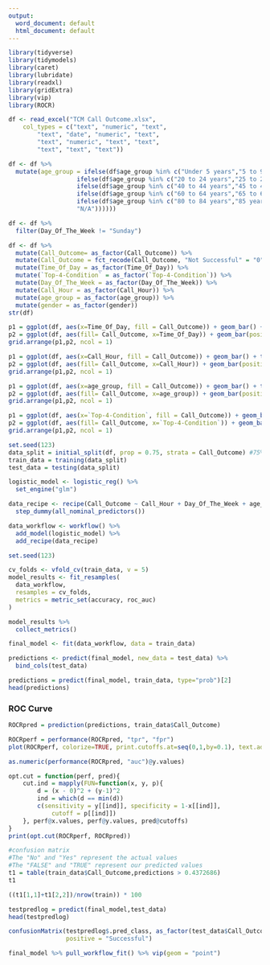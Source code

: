 ---
output:
  word_document: default
  html_document: default
---
```{r echo=FALSE, results='hide',message=FALSE}
library(tidyverse)
library(tidymodels)
library(caret)
library(lubridate)
library(readxl)
library(gridExtra)
library(vip)
library(ROCR)
```

```{r results='hide',message=FALSE}
df <- read_excel("TCM Call Outcome.xlsx", 
    col_types = c("text", "numeric", "text", 
        "text", "date", "numeric", "text", 
        "text", "numeric", "text", "text", 
        "text", "text", "text"))
```

```{r results='hide',message=FALSE}
df <- df %>%
  mutate(age_group = ifelse(df$age_group %in% c("Under 5 years","5 to 9 years","10 to 14 years","15 to 19 years"), "0-19",
                   ifelse(df$age_group %in% c("20 to 24 years","25 to 29 years","30 to 34 years","35 to 39 years"), "20-39",
                   ifelse(df$age_group %in% c("40 to 44 years","45 to 49 years","50 to 54 years","55 to 59 years"), "40-59",
                   ifelse(df$age_group %in% c("60 to 64 years","65 to 69 years","70 to 74 years","75 to 79 years"), "60-79",
                   ifelse(df$age_group %in% c("80 to 84 years","85 years and over"), "80 & Over", 
                   "N/A"))))))
```

```{r results='hide',message=FALSE}
df <- df %>%
  filter(Day_Of_The_Week != "Sunday")
```

```{r results='hide',message=FALSE}
df <- df %>% 
  mutate(Call_Outcome= as_factor(Call_Outcome)) %>%
  mutate(Call_Outcome = fct_recode(Call_Outcome, "Not Successful" = "0", "Successful" = "1")) %>%
  mutate(Time_Of_Day = as_factor(Time_Of_Day)) %>%
  mutate(`Top-4-Condition` = as_factor(`Top-4-Condition`)) %>%
  mutate(Day_Of_The_Week = as_factor(Day_Of_The_Week)) %>%
  mutate(Call_Hour = as_factor(Call_Hour)) %>%
  mutate(age_group = as_factor(age_group)) %>%
  mutate(gender = as_factor(gender))
str(df)
```

```{r}
p1 = ggplot(df, aes(x=Time_Of_Day, fill = Call_Outcome)) + geom_bar() + theme_bw()
p2 = ggplot(df, aes(fill= Call_Outcome, x=Time_Of_Day)) + geom_bar(position="fill")
grid.arrange(p1,p2, ncol = 1)
```

```{r}
p1 = ggplot(df, aes(x=Call_Hour, fill = Call_Outcome)) + geom_bar() + theme_bw()
p2 = ggplot(df, aes(fill= Call_Outcome, x=Call_Hour)) + geom_bar(position="fill")
grid.arrange(p1,p2, ncol = 1)
```

```{r}
p1 = ggplot(df, aes(x=age_group, fill = Call_Outcome)) + geom_bar() + theme_bw()
p2 = ggplot(df, aes(fill= Call_Outcome, x=age_group)) + geom_bar(position="fill")
grid.arrange(p1,p2, ncol = 1)
```

```{r}
p1 = ggplot(df, aes(x=`Top-4-Condition`, fill = Call_Outcome)) + geom_bar() + theme_bw()
p2 = ggplot(df, aes(fill= Call_Outcome, x=`Top-4-Condition`)) + geom_bar(position="fill")
grid.arrange(p1,p2, ncol = 1)
```

```{r}
set.seed(123) 
data_split = initial_split(df, prop = 0.75, strata = Call_Outcome) #75% in training
train_data = training(data_split)
test_data = testing(data_split)
```

```{r}
logistic_model <- logistic_reg() %>%
  set_engine("glm")

data_recipe <- recipe(Call_Outcome ~ Call_Hour + Day_Of_The_Week + age_group + gender, data = train_data) %>%
  step_dummy(all_nominal_predictors())

data_workflow <- workflow() %>%
  add_model(logistic_model) %>%
  add_recipe(data_recipe)
```

```{r}
set.seed(123)

cv_folds <- vfold_cv(train_data, v = 5)
model_results <- fit_resamples(
  data_workflow,
  resamples = cv_folds,
  metrics = metric_set(accuracy, roc_auc)
)
```

```{r}
model_results %>%
  collect_metrics()
```
```{r}
final_model <- fit(data_workflow, data = train_data)
```

```{r}
predictions <- predict(final_model, new_data = test_data) %>%
  bind_cols(test_data)
```

```{r}
predictions = predict(final_model, train_data, type="prob")[2]
head(predictions)
```

### ROC Curve
```{r}
ROCRpred = prediction(predictions, train_data$Call_Outcome)

ROCRperf = performance(ROCRpred, "tpr", "fpr")
plot(ROCRperf, colorize=TRUE, print.cutoffs.at=seq(0,1,by=0.1), text.adj=c(-0.2,1.7))
```

```{r}
as.numeric(performance(ROCRpred, "auc")@y.values)
```

```{r}
opt.cut = function(perf, pred){
    cut.ind = mapply(FUN=function(x, y, p){
        d = (x - 0)^2 + (y-1)^2
        ind = which(d == min(d))
        c(sensitivity = y[[ind]], specificity = 1-x[[ind]], 
            cutoff = p[[ind]])
    }, perf@x.values, perf@y.values, pred@cutoffs)
}
print(opt.cut(ROCRperf, ROCRpred))
```

```{r}
#confusion matrix
#The "No" and "Yes" represent the actual values
#The "FALSE" and "TRUE" represent our predicted values
t1 = table(train_data$Call_Outcome,predictions > 0.4372686)
t1
```

```{r}
((t1[1,1]+t1[2,2])/nrow(train)) * 100
```

```{r}
testpredlog = predict(final_model,test_data)
head(testpredlog)
```

```{r}
confusionMatrix(testpredlog$.pred_class, as_factor(test_data$Call_Outcome),
                positive = "Successful")
```

```{r}
final_model %>% pull_workflow_fit() %>% vip(geom = "point")
```

